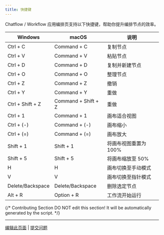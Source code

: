 ```yaml
---
title: 快捷键
---
```


Chatflow / Workflow 应用编排页支持以下快捷键，帮助你提升编排节点的效率。

| Windows          | macOS               | 说明            |
| ---------------- | ------------------- | ------------- |
| Ctrl + C         | Command + C         | 复制节点          |
| Ctrl + V         | Command + V         | 粘贴节点          |
| Ctrl + D         | Command + D         | 复制并新建节点       |
| Ctrl + O         | Command + O         | 整理节点          |
| Ctrl + Z         | Command + Z         | 撤销            |
| Ctrl + Y         | Command + Y         | 重做            |
| Ctrl + Shift + Z | Command + Shift + Z | 重做            |
| Ctrl + 1         | Command + 1         | 画布适合视图        |
| Ctrl + (-)       | Command + (-)       | 画布缩小          |
| Ctrl + (=)       | Command + (=)       | 画布放大          |
| Shift + 1        | Shift + 1           | 将画布视图重置为 100% |
| Shift + 5        | Shift + 5           | 将画布缩放至 50%    |
| H                | H                   | 画布切换至手动模式     |
| V                | V                   | 画布切换至指针模式     |
| Delete/Backspace | Delete/Backspace    | 删除选定节点        |
| Alt + R          | Option + R          | 工作流开始运行       |

{/*
Contributing Section
DO NOT edit this section!
It will be automatically generated by the script.
*/}

---

[编辑此页面](https://github.com/langgenius/dify-docs/edit/main/zh-hans/guides/workflow/shortcut-key.mdx) | [提交问题](https://github.com/langgenius/dify-docs/issues/new?title=文档问题%3A%20cut-&body=%23%23%20问题描述%0A%3C%21--%20请简要描述您发现的问题%20--%3E%0A%0A%23%23%20页面链接%0Ahttps%3A%2F%2Fgithub.com%2Flanggenius%2Fdify-docs%2Fblob%2Fmain%2Fzh-hans/guides/workflow%2Fshortcut-key.mdx%0A%0A%23%23%20建议修改%0A%3C%21--%20如果有具体的修改建议，请在此说明%20--%3E%0A%0A%3C%21--%20感谢您对文档质量的关注！%20--%3E)

